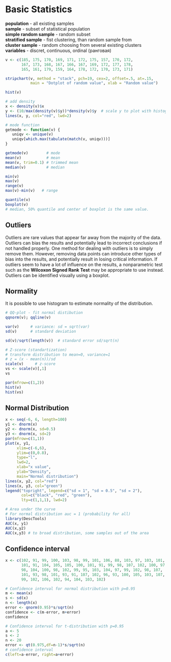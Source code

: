 # Basic Statistics

**population** - all existing samples  
**sample** - subset of statistical population  
**simple random sample** - random subset  
**stratified sample** - fist clustering, than random sample from  
**cluster sample** - random choosing from several existing clusters  
**variables** - discret, continuous, ordinal (ранговая)  

```r
v <- c(185, 175, 170, 169, 171, 172, 175, 157, 170, 172,
       167, 173, 168, 167, 166, 167, 169, 172, 177, 178,
       165, 161, 179, 159, 164, 178, 172, 170, 173, 171)

stripchart(v, method = "stack", pch=19, cex=2, offset=.5, at=.15,
           main = "Dotplot of random value", xlab = "Random value")

hist(v)

# add density
x <- density(v)$x
y <- (10/max(density(v)$y))*density(v)$y  # scale y to plot with histogram
lines(x, y, col="red", lwd=2)

# mode function
getmode <- function(v) {
   uniqv <- unique(v)
   uniqv[which.max(tabulate(match(v, uniqv)))]
}

getmode(v)        # mode
mean(v)           # mean
mean(v, trim=0.1) # trimmed mean
median(v)         # median

min(v)
max(v)
range(v)
max(v)-min(v)   # range

quantile(v)
boxplot(v)
# median, 50% quantile and center of boxplot is the same value.
```

## Outliers
Outliers are rare values that appear far away from the majority of the data. 
Outliers can bias the results and potentially lead to incorrect conclusions if not handled properly. 
One method for dealing with outliers is to simply remove them. 
However, removing data points can introduce other types of bias into the results, and potentially result in losing critical information. 
If outliers seem to have a lot of influence on the results, a nonparametric test such as the **Wilcoxon Signed Rank Test** may be appropriate to use instead. 
Outliers can be identified visually using a boxplot.  

## Normality
It is possible to use histogram to estimate normality of the distribution.  

```r
# QQ-plot - fit normal distibution
qqnorm(v); qqline(v)

var(v)     # variance: sd = sqrt(var)
sd(v)      # standard deviation

sd(v)/sqrt(length(v))  # standard error sd/sqrt(n)

# Z-score (standartization)
# transform distribution to mean=0, variance=1
# z = (x - mean(n))/sd
scale(v)     # z-score
vs <- scale(v)[,1]
vs

par(mfrow=c(1,2))
hist(v)
hist(vs)
```

## Normal Distribution
```r
x <- seq(-6, 6, length=100)
y1 <- dnorm(x)
y2 <- dnorm(x, sd=0.5)
y3 <- dnorm(x, sd=2)
par(mfrow=c(1,1))
plot(x, y1, 
     xlim=c(-6,6),
     ylim=c(0,0.8),
     type="l",
     lwd=2,
     xlab="x value",
     ylab="Density",
     main="Normal distribution")
lines(x, y2, col="red")
lines(x, y3, col="green")
legend("topright", legend=c("sd = 1", "sd = 0.5", "sd = 2"),
       col=c("black", "red", "green"), 
       lty=c(1,1,1), lwd=2)

# Area under the curve
# For normal distribution auc = 1 (probability for all)
library(DescTools)
AUC(x, y1)
AUC(x,y2)
AUC(x,y3) # to broad distribution, some samples out of the area
```

## Confidence interval
```r
x <- c(102, 91, 99, 100, 103, 98, 99, 101, 106, 88, 103, 97, 103, 101,
       101, 91, 104, 105, 105, 100, 101, 91, 99, 98, 107, 102, 100, 97,
       98, 104, 100, 98, 102, 99, 95, 103, 104, 97, 99, 102, 98, 107, 
       101, 93, 98, 101, 93, 91, 107, 102, 96, 93, 100, 105, 103, 107, 
       99, 102, 106, 102, 94, 104, 103, 102)

# Confidence interval for normal distribution with p=0.95
m <- mean(x)
s <- sd(x)
n <- length(x)
error <- qnorm(0.95)*s/sqrt(n)
confidence <- c(m-error, m+error)
confidence

# Confidence interval for t-distribution with p=0.95
a <- 5
s <- 2
n <- 20
error <- qt(0.975,df=n-1)*s/sqrt(n)
# confidence interval
c(left=a-error, right=a+error)
```





